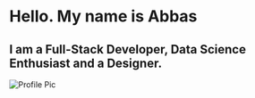 
# Hello. My name is Abbas
## I am a Full-Stack Developer, Data Science Enthusiast and a Designer.

![Profile Pic](https://i.imgur.com/2D7TdPl.jpg)

<Socials>
<Linkedin link="linkedin.com">
<Github link="github.com">
</Scoails>